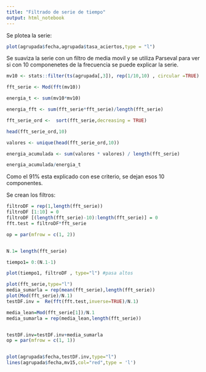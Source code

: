 ```yaml
---
title: "Filtrado de serie de tiempo"
output: html_notebook
---
```


Se plotea la serie:

```r

plot(agrupada$fecha,agrupada$tasa_aciertos,type = "l")

```

Se suaviza la serie con un filtro de media movil y se utiliza Parseval para ver si con 10 componenetes de la frecuencia se puede explicar la serie.

```r

mv10 <- stats::filter(ts(agrupada[,3]), rep(1/10,10) , circular =TRUE)

fft_serie <- Mod(fft(mv10))

energia_t <- sum(mv10*mv10)

energia_fft <- sum(fft_serie*fft_serie)/length(fft_serie)

fft_serie_ord <-  sort(fft_serie,decreasing = TRUE)

head(fft_serie_ord,10)

valores <- unique(head(fft_serie_ord,10))

energia_acumulada <- sum(valores * valores) / length(fft_serie)

energia_acumulada/energia_t

```

Como el 91% esta explicado con ese criterio, se dejan esos 10 componentes.

Se crean los filtros:

```r
filtroDF = rep(1,length(fft_serie))
filtroDF [1:10] = 0
filtroDF [(length(fft_serie)-10):length(fft_serie)] = 0
fft.test = filtroDF*fft_serie

op = par(mfrow = c(1, 2))


N.1= length(fft_serie)

tiempo1= 0:(N.1-1)

plot(tiempo1, filtroDF , type="l") #pasa altos

plot(fft_serie,type="l")
media_sumarla = rep(mean(fft_serie),length(fft_serie))
plot(Mod(fft_serie)/N.1)
testDF.inv =  Re(fft(fft.test,inverse=TRUE)/N.1)

media_lean=Mod(fft_serie[1])/N.1
media_sumarla = rep(media_lean,length(fft_serie))


testDF.inv=testDF.inv+media_sumarla
op = par(mfrow = c(1, 1))


plot(agrupada$fecha,testDF.inv,type="l") 
lines(agrupada$fecha,mv15,col="red",type = 'l')
```

